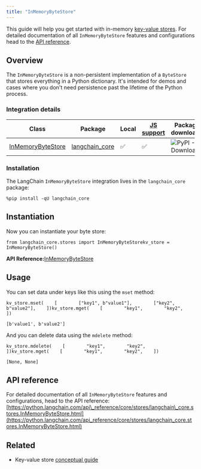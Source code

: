 ```yaml
---
title: "InMemoryByteStore"
---
```


This guide will help you get started with in-memory [key-value stores](/oss/concepts/key_value_stores). For detailed documentation of all `InMemoryByteStore` features and configurations head to the [API reference](https://python.langchain.com/api_reference/core/stores/langchain_core.stores.InMemoryByteStore.html).

## Overview

The `InMemoryByteStore` is a non-persistent implementation of a `ByteStore` that stores everything in a Python dictionary. It's intended for demos and cases where you don't need persistence past the lifetime of the Python process.

### Integration details

| Class                                                                                                                    | Package                                                                       | Local | [JS support](https://js.langchain.com/oss/integrations/stores/in_memory/) | Package downloads                                                                      | Package latest                                                                      |
| ------------------------------------------------------------------------------------------------------------------------ | ----------------------------------------------------------------------------- | ----- | -------------------------------------------------------------------------- | -------------------------------------------------------------------------------------- | ----------------------------------------------------------------------------------- |
| [InMemoryByteStore](https://python.langchain.com/api_reference/core/stores/langchain_core.stores.InMemoryByteStore.html) | [langchain\_core](https://python.langchain.com/api_reference/core/index.html) | ✅     | ✅                                                                          | ![PyPI - Downloads](/images/oss/integrations/stores/in_memory/pypi/dm/langchain_core) | ![PyPI - Version](/images/oss/integrations/stores/in_memory/pypi/v/langchain_core) |

### Installation

The LangChain `InMemoryByteStore` integration lives in the `langchain_core` package:

```
%pip install -qU langchain_core
```

## Instantiation

Now you can instantiate your byte store:

```
from langchain_core.stores import InMemoryByteStorekv_store = InMemoryByteStore()
```

**API Reference:**[InMemoryByteStore](https://python.langchain.com/api_reference/core/stores/langchain_core.stores.InMemoryByteStore.html)

## Usage

You can set data under keys like this using the `mset` method:

```
kv_store.mset(    [        ["key1", b"value1"],        ["key2", b"value2"],    ])kv_store.mget(    [        "key1",        "key2",    ])
```

```
[b'value1', b'value2']
```

And you can delete data using the `mdelete` method:

```
kv_store.mdelete(    [        "key1",        "key2",    ])kv_store.mget(    [        "key1",        "key2",    ])
```

```
[None, None]
```

## API reference

For detailed documentation of all `InMemoryByteStore` features and configurations, head to the API reference: [https://python.langchain.com/api\_reference/core/stores/langchain\_core.stores.InMemoryByteStore.html](https://python.langchain.com/api_reference/core/stores/langchain_core.stores.InMemoryByteStore.html)

## Related

* Key-value store [conceptual guide](/oss/concepts/key_value_stores)
